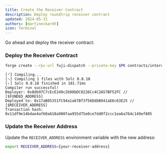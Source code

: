 ```yaml
---
title: Create the Receiver Contract
description: Deploy roundtrip receiver contract
updated: 2024-05-31
authors: [martineckardt]
icon: Terminal
---
```



Go ahead and deploy the receiver contract:

<Steps>
<Step>

### Deploy the Receiver Contract

```bash
forge create --rpc-url fuji-dispatch --private-key $PK contracts/interchain-messaging/send-roundtrip/receiverOnDispatch.sol:ReceiverOnDispatch
```
```
[⠊] Compiling...
[⠢] Compiling 1 files with Solc 0.8.18
[⠆] Solc 0.8.18 finished in 101.71ms
Compiler run successful!
Deployer: 0x8db97C7cEcE249c2b98bDC0226Cc4C2A57BF52FC // [$FUNDED_ADDRESS]
Deployed to: 0x17aB05351fC94a1a67Bf3f56DdbB941aE6c63E25 // [$RECEIVER_ADDRESS]
Transaction hash: 0x11df9e14bdae4af60a618a900faa955d75e0ce7dd0f2ccc1ea6a764c149ef805
```

</Step>
<Step>

### Update the Receiver Address

Update the `RECEIVER_ADDRESS` environment variable with the new address:
```bash
export RECEIVER_ADDRESS={your-receiver-address}
```

</Step>
</Steps> 